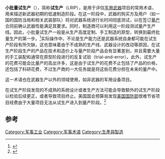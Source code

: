 '''小批量试生产'''（{{Lang-en|Low rate initial production}}），简称'''试生产'''（LRIP），是用于评估[[武器|军用武器]]项目的常用术语，用来描述新武器初期的低速制造阶段。在这一阶段中，武器的购买方及用户（如一国的国防当局和相关武装部队）将对武器系统进行长时间彻底测试，以在签订[[大量生產|量产]]合同前确认武器性能满足其要求。同时，制造商可以利用这一阶段测试量产生产线。因此，小批量试生产一般是从生产高度定制、手工制造的原型，转换到最终批量生产的第一步。<ref>{{Cite web|url=https://acc.dau.mil/adl/en-US/716926/file/78952/Instruction%20-%20USD%20(AT_L),%20DoDI%205000.02,%20Operation%20of%20DAS,%207%20Jan%202015.pdf|title=DoDI 5000.02, January 2015 - Operation of Defense Acquisition Strategy|date=|last=|first=|publisher=|website=|access-date=|archive-date=2017-02-06|archive-url=https://web.archive.org/web/20170206065247/https://acc.dau.mil/adl/en-US/716926/file/78952/Instruction%20-%20USD%20%28AT_L%29%2c%20DoDI%205000.02%2c%20Operation%20of%20DAS%2c%207%20Jan%202015.pdf}}</ref>实际操作中，不论是生产能力还是武器系统自身都可能在试生产阶段有所欠缺，这也意味着由于不成熟的生产线、武器设计的改动等原因，在试生产阶段生产的产品在技术和造价上与量产阶段产品会有显著差别，并且需要大量的手工装配和通常在原型阶段进行的反复试验（trial-and-error）。此外，试生产的花费可能会比量产的高出许多，这是由于试生产的花费不止包括了产品的价格，还包括了科研花费，不过生产商的一大任务就是将这些花费分担在未来的量产中。

这一术语也在武器生产以外的领域使用，如非武器的军用设备项目。

在试生产阶段发现的不成熟的系统设计或者生产方法可能会导致额外的试生产阶段以检验后续更正，或者导致项目终止。美国国会预算局发现[[美国国防部|美国国防部]]很难节省项目经费由于大量项目无法从试生产进入到量产阶段。<ref>{{Citation|url=http://www.fas.org/man/gao/ns97103.htm|publisher=FAS|title=Defense Aircraft Investments: Major Program Commitments Based on Optimistic Budget Projections|type=testimony|date=3/5/1997|id=GAO/T-NSIAD-97-103|accessdate=2016-05-22|archive-date=2016-03-08|archive-url=https://web.archive.org/web/20160308075209/http://fas.org/man/gao/ns97103.htm}}</ref>

== 参考 ==
{{Reflist}}
[[Category:军事工业|Category:军事工业]]
[[Category:军事术语|Category:军事术语]]
[[Category:生產與製造|Category:生產與製造]]